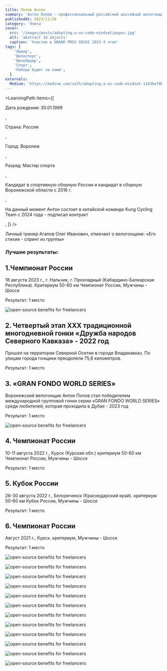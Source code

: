 ```yaml
---
title: Попов Антон
summary: 'Антон Попов — профессиональный российский шоссейный велогонщик.'
publishedAt: 2023/11/26
category: 'Элита'
cover:
  src: '/images/posts/adopting-a-no-code-mindset/popov.jpg'
  alt: 'abstract 3d objects'
  caption: 'Участие в GRAND PRIX SOCHI 2023 4 этап'
tags: [
    'Лидер',
    'Велоспорт',
    'ВелоЛидер',
    'Спорт',
    'Победа будет за нами',
  ]
externals:
  Medium: 'https://medium.com/swlh/adopting-a-no-code-mindset-11b3bef8b21d'
---
```

<LearningPath
  items={[
    <p>Дата рождения: 30.01.1999</p>,
    <p>Страна: Россия</p>,
    <p>Город: Воронеж</p>,
    <p>Разряд: Мастер спорта </p>,
    <p>Кандидат в спортивную сборную России и кандидат в сборную Воронежской области с 2016 г.</p>,
    <p>На данный момент Антон состоит в китайской команде Kung Cycling Team с 2024 года - подписал контракт</p>,
  ]}
/>

<Callout>
  Личный тренер Агапов Олег Иванович, отмечает о велогонщике: «Его стихия - спринт из группы»

</Callout>


### Лучшие результаты:

## 1.Чемпионат России

18 августа 2023 г., г. Нальчик, г.
Прохладный (Кабардино-Балкарская Республика). 
Критериум 50-60 км
Чемпионат России, Мужчины - Шоссе

Результат: 1 место

<Image
  src="/images/user/postPeople/popov.jpg"
  alt="open-source benefits for freelancers"
/>


## 2. Четвертый этап XXX традиционной многодневной гонки «Дружба народов Северного Кавказа» - 2022 год

Прошел на территории
Северной Осетии в городе Владикавказ.
По улицам города гонщики преодолели 75,6 километров.

Результат: 1 место


## 3. «GRAN FONDO WORLD SERIES»

Воронежский велогонщик Антон Попов стал победителем международной групповой гонки серии «GRAN FONDO WORLD SERIES» среди любителей, которая проходила в Дубае - 2023 год

Результат: 1 место

<Image
  src="/images/user/postPeople/popovDu.webp"
  alt="open-source benefits for freelancers"
/>


## 4. Чемпионат России

10-11 августа 2022 г., Курск (Курская обл.)
критериум 50-60 км
Чемпионат России, Мужчины - Шоссе 

Результат: 1 место

## 5. Кубок России

26-30 августа 2022 г., Белореченск (Краснодарский край).
критериум 50-60 км
Кубок России, Мужчины - Шоссе 

Результат: 1 место

## 6. Чемпионат России

Август 2021 г., Курск.
критериум,
Мужчины - Шоссе 

Результат: 1 место

<Image
  src="/images/user/postPeople/popov8.webp"
  alt="open-source benefits for freelancers"
/>

<Image
  src="/images/user/postPeople/popov2.webp"
  alt="open-source benefits for freelancers"
/>

<Image
  src="/images/user/postPeople/popov3.webp"
  alt="open-source benefits for freelancers"
/>

<Image
  src="/images/user/postPeople/popov4.webp"
  alt="open-source benefits for freelancers"
/>

<Image
  src="/images/user/postPeople/popov5.webp"
  alt="open-source benefits for freelancers"
/>

<Image
  src="/images/user/postPeople/popov6.webp"
  alt="open-source benefits for freelancers"
/>

<Image
  src="/images/user/postPeople/popov7.webp"
  alt="open-source benefits for freelancers"
/>

<Image
  src="/images/user/postPeople/popov1.webp"
  alt="open-source benefits for freelancers"
/>

<Image
  src="/images/user/postPeople/popov9.jpg"
  alt="open-source benefits for freelancers"
/>

<Image
  src="/images/user/postPeople/popov10.jpg"
  alt="open-source benefits for freelancers"
/>

<Image
  src="/images/user/postPeople/popov11.jpg"
  alt="open-source benefits for freelancers"
/>

<Image
  src="/images/user/postPeople/popov12.jpg"
  alt="open-source benefits for freelancers"
/>